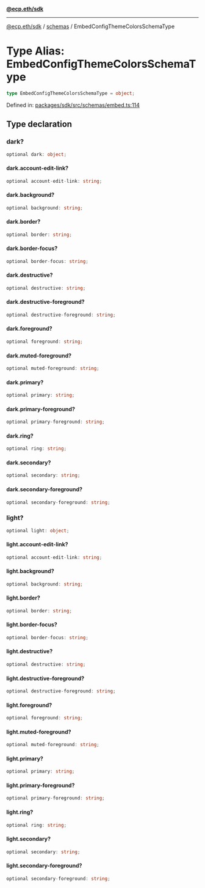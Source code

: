[**@ecp.eth/sdk**](/sdk-reference/index.mdx)

***

[@ecp.eth/sdk](/sdk-reference/index.mdx) / [schemas](/sdk-reference/schemas/index.mdx) / EmbedConfigThemeColorsSchemaType

# Type Alias: EmbedConfigThemeColorsSchemaType

```ts
type EmbedConfigThemeColorsSchemaType = object;
```

Defined in: [packages/sdk/src/schemas/embed.ts:114](https://github.com/ecp-eth/comments-monorepo/blob/main/packages/sdk/src/schemas/embed.ts#L114)

## Type declaration

### dark?

```ts
optional dark: object;
```

#### dark.account-edit-link?

```ts
optional account-edit-link: string;
```

#### dark.background?

```ts
optional background: string;
```

#### dark.border?

```ts
optional border: string;
```

#### dark.border-focus?

```ts
optional border-focus: string;
```

#### dark.destructive?

```ts
optional destructive: string;
```

#### dark.destructive-foreground?

```ts
optional destructive-foreground: string;
```

#### dark.foreground?

```ts
optional foreground: string;
```

#### dark.muted-foreground?

```ts
optional muted-foreground: string;
```

#### dark.primary?

```ts
optional primary: string;
```

#### dark.primary-foreground?

```ts
optional primary-foreground: string;
```

#### dark.ring?

```ts
optional ring: string;
```

#### dark.secondary?

```ts
optional secondary: string;
```

#### dark.secondary-foreground?

```ts
optional secondary-foreground: string;
```

### light?

```ts
optional light: object;
```

#### light.account-edit-link?

```ts
optional account-edit-link: string;
```

#### light.background?

```ts
optional background: string;
```

#### light.border?

```ts
optional border: string;
```

#### light.border-focus?

```ts
optional border-focus: string;
```

#### light.destructive?

```ts
optional destructive: string;
```

#### light.destructive-foreground?

```ts
optional destructive-foreground: string;
```

#### light.foreground?

```ts
optional foreground: string;
```

#### light.muted-foreground?

```ts
optional muted-foreground: string;
```

#### light.primary?

```ts
optional primary: string;
```

#### light.primary-foreground?

```ts
optional primary-foreground: string;
```

#### light.ring?

```ts
optional ring: string;
```

#### light.secondary?

```ts
optional secondary: string;
```

#### light.secondary-foreground?

```ts
optional secondary-foreground: string;
```
